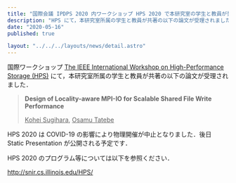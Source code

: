 ```yaml
---
title: "国際会議 IPDPS 2020 内ワークショップ HPS 2020 で本研究室の学生と教員が発表します"
description: "HPS にて，本研究室所属の学生と教員が共著の以下の論文が受理されました．"
date: "2020-05-16"
published: true

layout: "../../../layouts/news/detail.astro"
---
```


国際ワークショップ [The IEEE International Workshop on High-Performance Storage (HPS)](http://snir.cs.illinois.edu/HPS/) にて，本研究室所属の学生と教員が共著の以下の論文が受理されました．

> **Design of Locality-aware MPI-IO for Scalable Shared File Write Performance**
>
> <u>Kohei Sugihara</u>, <u>Osamu Tatebe</u>

HPS 2020 は COVID-19 の影響により物理開催が中止となりました．後日 Static Presentation が公開される予定です．

HPS 2020 のプログラム等については以下を参照ください．

http://snir.cs.illinois.edu/HPS/
